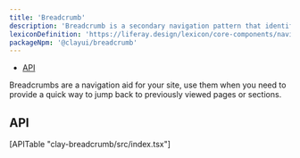 ```yaml
---
title: 'Breadcrumb'
description: 'Breadcrumb is a secondary navigation pattern that identifies the page position inside a hierarchy.'
lexiconDefinition: 'https://liferay.design/lexicon/core-components/navigation/breadcrumb/'
packageNpm: '@clayui/breadcrumb'
---
```



<div class="nav-toc-absolute">
<div class="nav-toc">

-   [API](#api)

</div>
</div>

Breadcrumbs are a navigation aid for your site, use them when you need to provide a quick way to jump back to previously viewed pages or sections.

<Breadcrumb />

## API

<div>[APITable "clay-breadcrumb/src/index.tsx"]</div>
